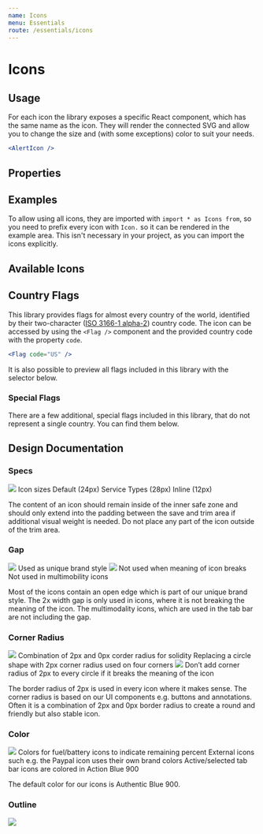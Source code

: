```yaml
---
name: Icons
menu: Essentials
route: /essentials/icons
---
```





# Icons

## Usage

For each icon the library exposes a specific React component, which has the same name as the icon. They will render the
connected SVG and allow you to change the size and (with some exceptions) color to suit your needs.

```jsx
<AlertIcon />
```

## Properties

<IconPropsTable />

## Examples

To allow using all icons, they are imported with `import * as Icons from`, so you need to prefix every icon with `Icon.`
so it can be rendered in the example area. This isn't necessary in your project, as you can import the icons explicitly.

<Playground>
  <Icons.TrophyIcon />
  <Icons.AlertIcon size="small" />
  <Icons.FreeNowArrowIcon size="large" color={Colors.FREEDOM_RED_900} />
</Playground>

## Available Icons

<SearchableIconGrid />

## Country Flags

This library provides flags for almost every country of the world, identified by their two-character
([ISO 3166-1 alpha-2](https://en.wikipedia.org/wiki/ISO_3166-1)) country code. The icon can be accessed by using the `<Flag />`
component and the provided country code with the property `code`.

<IconGrid>
    <Item name='code="EU"'><LargeFlag code="EU" /></Item>
    <Item name='code="DE"'><LargeFlag code="DE" /></Item>
    <Item name='code="AT"'><LargeFlag code="AT" /></Item>
    <Item name='code="NL"'><LargeFlag code="NL" /></Item>
    <Item name='code="BE"'><LargeFlag code="BE" /></Item>
    <Item name='code="ES"'><LargeFlag code="ES" /></Item>
    <Item name='code="PE"'><LargeFlag code="PE" /></Item>
    <Item name='code="RO"'><LargeFlag code="RO" /></Item>
    <Item name='code="IT"'><LargeFlag code="IT" /></Item>
    <Item name='code="SE"'><LargeFlag code="SE" /></Item>
    <Item name='code="US"'><LargeFlag code="US" /></Item>
</IconGrid>

```jsx
<Flag code="US" />
```

It is also possible to preview all flags included in this library with the selector below.

<FlagSelector />

### Special Flags

There are a few additional, special flags included in this library, that do not represent a single country. You can
find them below.

<IconGrid>
  <Item name='code="EU"'><LargeFlag code="EU" /></Item>
  <Item name='code="WW"'><LargeFlag code="WW" /></Item>
  <Item name='code="CAF"'><LargeFlag code="CAF" /></Item>
  <Item name='code="CAS"'><LargeFlag code="CAS" /></Item>
  <Item name='code="CEU"'><LargeFlag code="CEU" /></Item>
  <Item name='code="CNA"'><LargeFlag code="CNA" /></Item>
  <Item name='code="CSA"'><LargeFlag code="CSA" /></Item>
  <Item name='code="COC"'><LargeFlag code="COC" /></Item>
</IconGrid>



## Design Documentation

### Specs

<GuidelineBlock>
    <GuidelineImage>
        <img src={SpecsSvg} />
    </GuidelineImage>
    <GuidelineContent>
        <Headline as="h5" mb={2}>
            Icon sizes
        </Headline>
        <GuidelineList>
            <Icons.CheckCircleOutlineIcon style={{ placeSelf: 'center' }} />
            Default (24px)
            <Icons.BoltCircleIcon size="large" style={{ placeSelf: 'center' }} />
            Service Types (28px)
            <Icons.InfoCircleOutlineIcon size="small" style={{ placeSelf: 'center' }} />
            Inline (12px)
        </GuidelineList>
    </GuidelineContent>
</GuidelineBlock>

The content of an icon should remain inside of the inner safe zone and should only extend into the padding between
the save and trim area if additional visual weight is needed. Do not place any part of the icon outside of the trim area.


### Gap

<GuidelineBlock>
    <GuidelineImage>
        <img src={GapSvg} />
    </GuidelineImage>
    <GuidelineContent>
        <GuidelineList>
            <Icons.CalculatorIcon />
            Used as unique brand style
            <img src={GapCrossedIconSvg} />
            Not used when meaning of icon breaks
            <Icons.TrainOutlineIcon />
            Not used in multimobility icons
        </GuidelineList>
    </GuidelineContent>
</GuidelineBlock>

Most of the icons contain an open edge which is part of our unique brand style.
The 2x width gap is only used in icons, where it is not breaking the meaning of the icon.
The multimodality icons, which are used in the tab bar are not including the gap.


### Corner Radius

<GuidelineBlock>
    <GuidelineImage>
        <img src={RadiusSvg} />
    </GuidelineImage>
    <GuidelineContent>
        <GuidelineList>
            <Icons.SpeechbubblesSingleIcon />
            Combination of 2px and 0px corder radius for solidity
            <Icons.ClockIcon />
            Replacing a circle shape with 2px corner radius used on four corners
            <img src={RadiusCrossedIconSvg} />
            Don’t add corner radius of 2px to every circle if it breaks the meaning of the icon
        </GuidelineList>
    </GuidelineContent>
</GuidelineBlock>

The border radius of 2px is used in every icon where it makes sense.
The corner radius is based on our UI components e.g. buttons and annotations.
Often it is a combination of 2px and 0px border radius to create a round and friendly but also stable icon.


### Color

<GuidelineBlock>
    <GuidelineImage>
        <img src={ColorSvg} />
    </GuidelineImage>
    <GuidelineContent>
        <GuidelineList>
            <Icons.BatteryChargingIcon />
            Colors for fuel/battery icons to indicate remaining percent
            <Icons.PayPalIcon />
            External icons such e.g. the Paypal icon uses their own brand colors
            <Icons.ScooterSolidIcon color={Colors.ACTION_BLUE_900} />
            Active/selected tab bar icons are colored in Action Blue 900
        </GuidelineList>
    </GuidelineContent>
</GuidelineBlock>

The default color for our icons is Authentic Blue 900.


### Outline

<img src={BorderSvg} />

